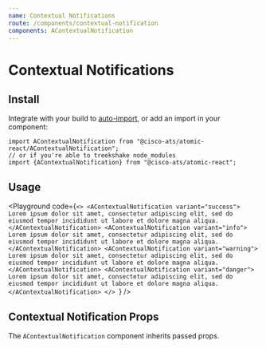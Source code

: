 ```yaml
---
name: Contextual Notifications
route: /components/contextual-notification
components: AContextualNotification
---
```



# Contextual Notifications

## Install

Integrate with your build to [auto-import](/#integrating), or add an import in your component:

```
import AContextualNotification from "@cisco-ats/atomic-react/AContextualNotification";
// or if you're able to treekshake node_modules
import {AContextualNotification} from "@cisco-ats/atomic-react";
```

## Usage

<Playground
  code={`<>
  <AContextualNotification variant="success">
    Lorem ipsum dolor sit amet, consectetur adipiscing elit, sed do eiusmod
    tempor incididunt ut labore et dolore magna aliqua.
  </AContextualNotification>
  <AContextualNotification variant="info">
    Lorem ipsum dolor sit amet, consectetur adipiscing elit, sed do eiusmod
    tempor incididunt ut labore et dolore magna aliqua.
  </AContextualNotification>
  <AContextualNotification variant="warning">
    Lorem ipsum dolor sit amet, consectetur adipiscing elit, sed do eiusmod
    tempor incididunt ut labore et dolore magna aliqua.
  </AContextualNotification>
  <AContextualNotification variant="danger">
    Lorem ipsum dolor sit amet, consectetur adipiscing elit, sed do eiusmod
    tempor incididunt ut labore et dolore magna aliqua.
  </AContextualNotification>
</>
`}
/>

## Contextual Notification Props

The `AContextualNotification` component inherits passed props.

<Props of="AContextualNotification" />
